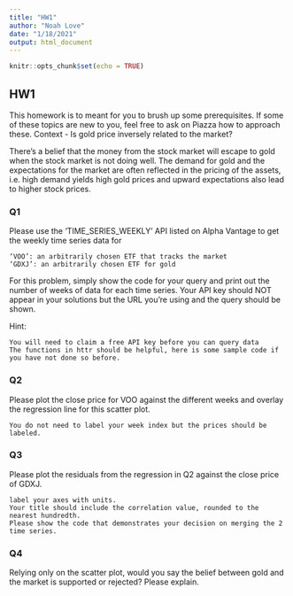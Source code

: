 ```yaml
---
title: "HW1"
author: "Noah Love"
date: "1/18/2021"
output: html_document
---
```


```r
knitr::opts_chunk$set(echo = TRUE)
```

## HW1

This homework is to meant for you to brush up some prerequisites. If some of these topics are new to you, feel free to ask on Piazza how to approach these.
Context - Is gold price inversely related to the market?

There’s a belief that the money from the stock market will escape to gold when the stock market is not doing well. The demand for gold and the expectations for the market are often reflected in the pricing of the assets, i.e. high demand yields high gold prices and upward expectations also lead to higher stock prices.

### Q1

Please use the ‘TIME_SERIES_WEEKLY’ API listed on Alpha Vantage to get the weekly time series data for

    ‘VOO’: an arbitrarily chosen ETF that tracks the market
    ‘GDXJ’: an arbitrarily chosen ETF for gold

For this problem, simply show the code for your query and print out the number of weeks of data for each time series. Your API key should NOT appear in your solutions but the URL you’re using and the query should be shown.

Hint:

    You will need to claim a free API key before you can query data
    The functions in httr should be helpful, here is some sample code if you have not done so before.

### Q2

Please plot the close price for VOO against the different weeks and overlay the regression line for this scatter plot.

    You do not need to label your week index but the prices should be labeled.

### Q3

Please plot the residuals from the regression in Q2 against the close price of GDXJ.

    label your axes with units.
    Your title should include the correlation value, rounded to the nearest hundredth.
    Please show the code that demonstrates your decision on merging the 2 time series.

### Q4

Relying only on the scatter plot, would you say the belief between gold and the market is supported or rejected? Please explain.